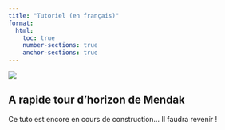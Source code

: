 ```yaml
---
title: "Tutoriel (en français)"
format:
  html:
    toc: true
    number-sections: true
    anchor-sections: true
---
```


![](https://cdn.pixabay.com/photo/2020/06/20/01/24/frog-5319326_1280.jpg){fig-alt="Frog in the rain" fig-align="center"}

## A rapide tour d'horizon de Mendak

Ce tuto est encore en cours de construction... Il faudra revenir !
